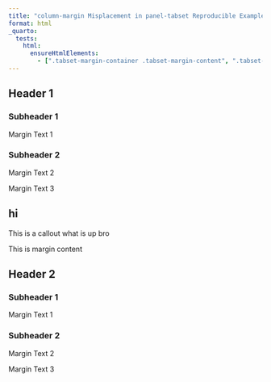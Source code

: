 ```yaml
---
title: "column-margin Misplacement in panel-tabset Reproducible Example"
format: html
_quarto:
  tests:
    html:
      ensureHtmlElements:
        - [".tabset-margin-container .tabset-margin-content", ".tabset-margin-container .tabset-margin-content.collapse", ".column-container .callout-collapse"]
---
```


## Header 1

::: {.panel-tabset}

### Subheader 1

::: {.column-margin}
Margin Text 1
:::

<!-- ![](https://quarto.org/docs/gallery/articles/advanced-layout-pdf.png) -->

### Subheader 2

::: {.column-margin}
Margin Text 2
:::

::: {.column-margin}
Margin Text 3
:::


::: 


:::{.callout-note collapse=true}

## hi

This is a callout what is up bro

:::{.column-margin}
This is margin content
:::


:::


## Header 2

::: {.panel-tabset}

### Subheader 1

::: {.column-margin}
Margin Text 1
:::

<!-- ![](https://quarto.org/docs/gallery/articles/advanced-layout-pdf.png) -->

### Subheader 2

::: {.column-margin}
Margin Text 2
:::

::: {.column-margin}
Margin Text 3
:::

:::
